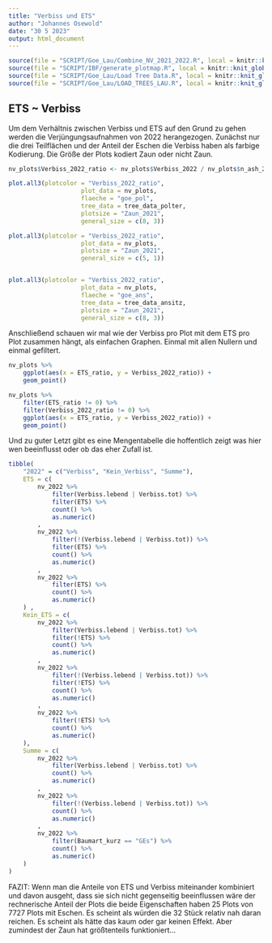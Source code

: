 ```yaml
---
title: "Verbiss und ETS"
author: "Johannes Osewold"
date: "30 5 2023"
output: html_document
---
```


```r
source(file = "SCRIPT/Goe_Lau/Combine_NV_2021_2022.R", local = knitr::knit_global())
source(file = "SCRIPT/IBF/generate_plotmap.R", local = knitr::knit_global())
source(file = "SCRIPT/Goe_Lau/Load Tree Data.R", local = knitr::knit_global())
source(file = "SCRIPT/Goe_Lau/LOAD_TREES_LAU.R", local = knitr::knit_global())

```

## ETS ~ Verbiss

Um dem Verhältnis zwischen Verbiss und ETS auf den Grund zu gehen werden die Verjüngungsaufnahmen von 2022 herangezogen. Zunächst nur die drei Teilflächen und der Anteil der Eschen die Verbiss haben als farbige Kodierung. Die Größe der Plots kodiert Zaun oder nicht Zaun.
```r
nv_plots$Verbiss_2022_ratio <- nv_plots$Verbiss_2022 / nv_plots$n_ash_2022

plot.all3(plotcolor = "Verbiss_2022_ratio",
					plot_data = nv_plots,
					flaeche = "goe_pol",
					tree_data = tree_data_polter,
					plotsize = "Zaun_2021", 
					general_size = c(8, 3))

plot.all3(plotcolor = "Verbiss_2022_ratio",
					plot_data = nv_plots,
					plotsize = "Zaun_2021", 
					general_size = c(5, 1))


plot.all3(plotcolor = "Verbiss_2022_ratio",
					plot_data = nv_plots,
					flaeche = "goe_ans",
					tree_data = tree_data_ansitz,
					plotsize = "Zaun_2021", 
					general_size = c(8, 3))
```

Anschließend schauen wir mal wie der Verbiss pro Plot mit dem ETS pro Plot zusammen hängt, als einfachen Graphen. Einmal mit allen Nullern und einmal gefiltert.

```r
nv_plots %>% 
	ggplot(aes(x = ETS_ratio, y = Verbiss_2022_ratio)) +
	geom_point()

nv_plots %>% 
	filter(ETS_ratio != 0) %>% 
	filter(Verbiss_2022_ratio != 0) %>% 
	ggplot(aes(x = ETS_ratio, y = Verbiss_2022_ratio)) +
	geom_point()
```
Und zu guter Letzt gibt es eine Mengentabelle die hoffentlich zeigt was hier wen beeinflusst oder ob das eher Zufall ist.

```r
tibble(
	"2022" = c("Verbiss", "Kein_Verbiss", "Summe"),
	ETS = c(
		nv_2022 %>%
			filter(Verbiss.lebend | Verbiss.tot) %>%
			filter(ETS) %>%
			count() %>%
			as.numeric()
		,
		nv_2022 %>%
			filter(!(Verbiss.lebend | Verbiss.tot)) %>%
			filter(ETS) %>%
			count() %>%
			as.numeric()
		,
		nv_2022 %>%
			filter(ETS) %>%
			count() %>%
			as.numeric()
	) ,
	Kein_ETS = c(
		nv_2022 %>%
			filter(Verbiss.lebend | Verbiss.tot) %>%
			filter(!ETS) %>%
			count() %>%
			as.numeric()
		,
		nv_2022 %>%
			filter(!(Verbiss.lebend | Verbiss.tot)) %>%
			filter(!ETS) %>%
			count() %>%
			as.numeric()
		,
		nv_2022 %>%
			filter(!ETS) %>%
			count() %>%
			as.numeric()
	),
	Summe = c(
		nv_2022 %>%
			filter(Verbiss.lebend | Verbiss.tot) %>%
			count() %>%
			as.numeric()
		,
		nv_2022 %>%
			filter(!(Verbiss.lebend | Verbiss.tot)) %>%
			count() %>%
			as.numeric()
		,
		nv_2022 %>%
			filter(Baumart_kurz == "GEs") %>% 
			count() %>%
			as.numeric()
	)
)
```

FAZIT: Wenn man die Anteile von ETS und Verbiss miteinander kombiniert und davon ausgeht, dass sie sich nicht gegenseitig beeinflussen wäre der rechnerische Anteil der Plots die beide Eigenschaften haben 25 Plots von 7727 Plots mit Eschen. Es scheint als würden die 32 Stück relativ nah daran reichen. Es scheint als hätte das kaum oder gar keinen Effekt.
Aber zumindest der Zaun hat größtenteils funktioniert...